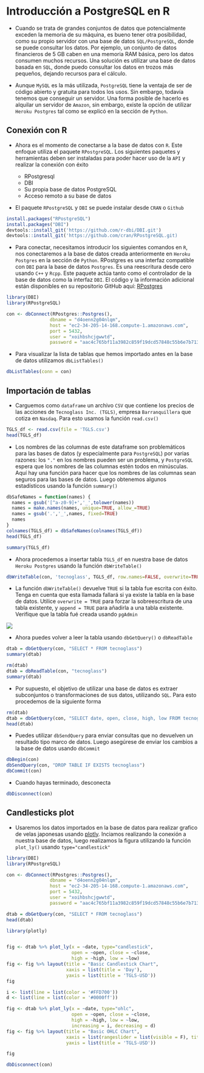 # Introducción a PostgreSQL en R

- Cuando se trata de grandes conjuntos de datos que potencialmente exceden la memoria de su máquina, es bueno tener otra posibilidad, como su propio servidor con una base de datos `SQL/PostgreSQL`, donde se puede consultar los datos. Por ejemplo, un conjunto de datos financieros de 5 GB caben en una memoria RAM básica, pero los datos consumen muchos recursos. Una solución es utilizar una base de datos basada en `SQL`, donde puedo consultar los datos en trozos más pequeños, dejando recursos para el cálculo.

- Aunque `MySQL` es la más utilizada, `PostgreSQL` tiene la ventaja de ser de código abierto y gratuita para todos los usos. Sin embargo, todavía tenemos que conseguir un servidor. Una forma posible de hacerlo es alquilar un servidor de `Amazon`, sin embargo, existe la opción de utilizar `Heroku Postgres` tal como se explicó en la sección de `Python`. 

## Conexión con R

- Ahora es el momento de conectarse a la base de datos con `R`. Este enfoque utiliza el paquete `RPostgreSQL`. Los siguientes paquetes y herramientas deben ser instaladas para poder hacer uso de la `API` y realizar la conexión con éxito

  - RPostgresql
  - DBI
  - Su propia base de datos PostgreSQL
  - Acceso remoto a su base de datos

- El paquete `RPostgreSQL` y `DBI` se puede instalar desde `CRAN` o `Github`

```r
install.packages("RPostgreSQL")
install.packages("DBI")
devtools::install_git('https://github.com/r-dbi/DBI.git')
devtools::install_git('https://github.com/cran/RPostgreSQL.git)
```

- Para conectar, necesitamos introducir los siguientes comandos en `R`, nos conectaremos a la base de datos creada anteriormente en `Heroku Postgres` en la sección  de `Python`. RPostgres es una interfaz compatible con `DBI` para la base de datos `Postgres`. Es una reescritura desde cero usando `C++` y `Rcpp`. Este paquete actúa tanto como el controlador de la base de datos como la interfaz `DBI`. El código y la información adicional están disponibles en su repositorio GitHub aquí: [RPostgres](https://github.com/r-dbi/RPostgres)

```r
library(DBI)
library(RPostgreSQL)

con <- dbConnect(RPostgres::Postgres(), 
                dbname = "d4oenn2g04nlqm", 
                host = "ec2-34-205-14-168.compute-1.amazonaws.com", 
                port = 5432, 
                user = "xoihbshcjgwwtd", 
                password = "aac4c765bf11a3982c859f19dcd57848c55b6e7b713fb98ca05e3711f2b9d7e9")
```


- Para visualizar la lista de tablas que hemos importado antes en la base de datos utilizamos `dbListTables()`

```r
dbListTables(conn = con)
```

## Importación de tablas

- Carguemos como `dataframe` un archivo `CSV` que contiene los precios de las acciones de `Tecnoglass Inc. (TGLS)`, empresa `Barranquillera` que cotiza en `Nasdaq`. Para esto usamos la función `read.csv()`

```r
TGLS_df <- read.csv(file = 'TGLS.csv')
head(TGLS_df)
```

- Los nombres de las columnas de este dataframe son problemáticos para las bases de datos (y especialmente para `PostgreSQL`) por varias razones: los `"."` en los nombres pueden ser un problema, y `PostgreSQL` espera que los nombres de las columnas estén todos en minúsculas. Aquí hay una función para hacer que los nombres de las columnas sean seguros para las bases de datos. Luego obtenemos algunos estadísticos usando la función `summary()`

```r
dbSafeNames = function(names) {
  names = gsub('[^a-z0-9]+','_',tolower(names))
  names = make.names(names, unique=TRUE, allow_=TRUE)
  names = gsub('.','_',names, fixed=TRUE)
  names
}
colnames(TGLS_df) = dbSafeNames(colnames(TGLS_df))
head(TGLS_df)
```

```r
summary(TGLS_df)
```
- Ahora procedemos a insertar tabla `TGLS_df` en nuestra base de datos `Heroku Postgres` usando la función `dbWriteTable()`

```r
dbWriteTable(con, 'tecnoglass', TGLS_df, row.names=FALSE, overwrite=TRUE)
```

- La función `dbWriteTable()` devuelve `TRUE` si la tabla fue escrita con éxito. Tenga en cuenta que esta llamada fallará si ya existe la tabla en la base de datos. Utilice `overwrite = TRUE` para forzar la sobreescritura de una tabla existente, y `append = TRUE` para añadirla a una tabla existente. Verifique que la tabla fué creada usando `pgAdmin`

![](figures/postgres1.png)

- Ahora puedes volver a leer la tabla usando `dbGetQuery()` o `dbReadTable`

```r
dtab = dbGetQuery(con, "SELECT * FROM tecnoglass")
summary(dtab)
```

```r
rm(dtab)
dtab = dbReadTable(con, "tecnoglass")
summary(dtab)
```

- Por supuesto, el objetivo de utilizar una base de datos es extraer subconjuntos o transformaciones de sus datos, utilizando `SQL`. Para esto procedemos de la siguiente forma

```r
rm(dtab)
dtab = dbGetQuery(con, "SELECT date, open, close, high, low FROM tecnoglass")
head(dtab)
```

- Puedes utilizar `dbSendQuery` para enviar consultas que no devuelven un resultado tipo marco de datos. Luego asegúrese de enviar los cambios a la base de datos usando `dbCommit`

```r
dbBegin(con)
dbSendQuery(con, "DROP TABLE IF EXISTS tecnoglass")
dbCommit(con)
```

- Cuando hayas terminado, desconecta

```r
dbDisconnect(con)
```

## Candlesticks plot

- Usaremos los datos importados en la base de datos para realizar grafico de velas japonesas usando [plotly](https://plotly.com/r/candlestick-charts/). Inciamos realizando la conexión a nuestra base de datos, luego realizamos la figura utilizando la función `plot_ly()` usando `type="candlestick"`


```r
library(DBI)
library(RPostgreSQL)

con <- dbConnect(RPostgres::Postgres(), 
                dbname = "d4oenn2g04nlqm", 
                host = "ec2-34-205-14-168.compute-1.amazonaws.com", 
                port = 5432, 
                user = "xoihbshcjgwwtd", 
                password = "aac4c765bf11a3982c859f19dcd57848c55b6e7b713fb98ca05e3711f2b9d7e9")
```


```r
dtab = dbGetQuery(con, "SELECT * FROM tecnoglass")
head(dtab)
```

```r
library(plotly)


fig <- dtab %>% plot_ly(x = ~date, type="candlestick",
                        open = ~open, close = ~close,
                        high = ~high, low = ~low) 
fig <- fig %>% layout(title = "Basic Candlestick Chart",
                      xaxis = list(title = 'Day'),
                      yaxis = list(title = 'TGLS-USD'))
fig
```


```r
i <- list(line = list(color = '#FFD700'))
d <- list(line = list(color = '#0000ff'))

fig <- dtab %>% plot_ly(x = ~date, type="ohlc",
                        open = ~open, close = ~close,
                        high = ~high, low = ~low,
                        increasing = i, decreasing = d) 
fig <- fig %>% layout(title = "Basic OHLC Chart",
                      xaxis = list(rangeslider = list(visible = F), title = 'Day'),
                      yaxis = list(title = 'TGLS-USD'))

fig
```

```r
dbDisconnect(con)
```

